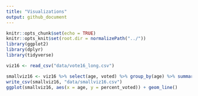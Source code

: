 ```yaml
---
title: "Visualizations"
output: github_document
---
```


```r
knitr::opts_chunk$set(echo = TRUE)
knitr::opts_knit$set(root.dir = normalizePath("../"))
library(ggplot2)
library(dplyr)
library(tidyverse)
```

```r
viz16 <- read_csv("data/vote16_long.csv")
```

```r
smallviz16 <- viz16 %>% select(age, voted) %>% group_by(age) %>% summarize(percent_voted = mean(voted == "yes"))
write_csv(smallviz16, "data/smallviz16.csv")
ggplot(smallviz16, aes(x = age, y = percent_voted)) + geom_line()
```


